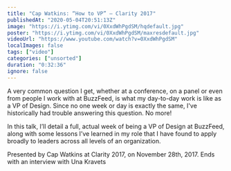 ```yaml
---
title: "Cap Watkins: “How to VP” — Clarity 2017"
publishedAt: "2020-05-04T20:51:13Z"
image: "https://i.ytimg.com/vi/0XxdWhPgdSM/hqdefault.jpg"
poster: "https://i.ytimg.com/vi/0XxdWhPgdSM/maxresdefault.jpg"
videoUrl: "https://www.youtube.com/watch?v=0XxdWhPgdSM"
localImages: false
tags: ["video"]
categories: ["unsorted"]
duration: "0:32:36"
ignore: false
---
```

A very common question I get, whether at a conference, on a panel or even from people I work with at BuzzFeed, is what my day-to-day work is like as a VP of Design. Since no one week or day is exactly the same, I've historically had trouble answering this question. No more!

In this talk, I’ll detail a full, actual week of being a VP of Design at BuzzFeed, along with some lessons I’ve learned in my role that I have found to apply broadly to leaders across all levels of an organization.

Presented by Cap Watkins at Clarity 2017, on November 28th, 2017. Ends with an interview with Una Kravets
